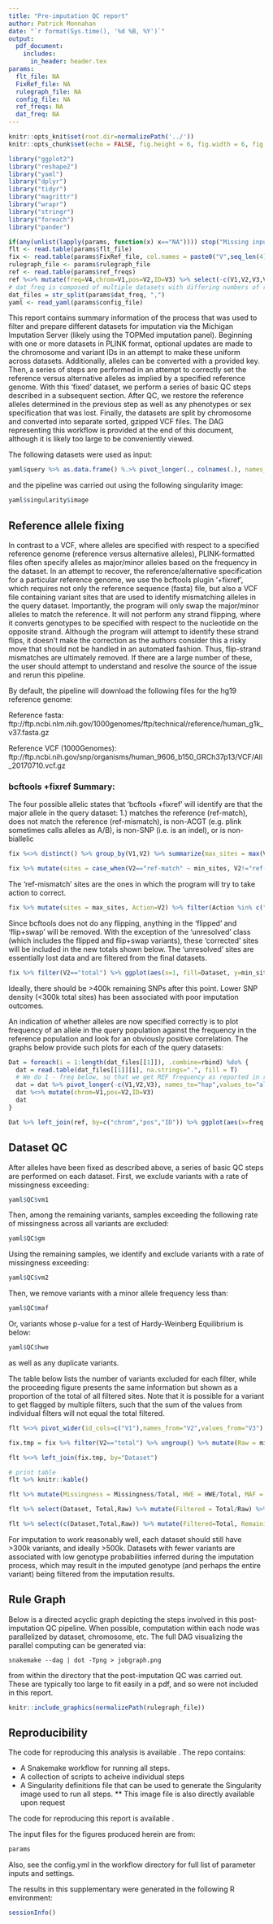 ```yaml
---
title: "Pre-imputation QC report"
author: Patrick Monnahan
date: "`r format(Sys.time(), '%d %B, %Y')`"
output:
  pdf_document:
    includes:
      in_header: header.tex
params:
  flt_file: NA
  FixRef_file: NA
  rulegraph_file: NA
  config_file: NA
  ref_freqs: NA
  dat_freq: NA
---
```


```r
knitr::opts_knit$set(root.dir=normalizePath('../'))
knitr::opts_chunk$set(echo = FALSE, fig.height = 6, fig.width = 6, fig.align = 'center', fig.pos = 'H')
```

```r
library("ggplot2")
library("reshape2")
library("yaml")
library("dplyr")
library("tidyr")
library("magrittr")
library("wrapr")
library("stringr")
library("foreach")
library("pander")
```

```r

if(any(unlist(lapply(params, function(x) x=="NA")))) stop("Missing input params")
flt <- read.table(params$flt_file)
fix <- read.table(params$FixRef_file, col.names = paste0("V",seq_len(4)), fill = TRUE)
rulegraph_file <- params$rulegraph_file
ref <- read.table(params$ref_freqs)
ref %<>% mutate(freq=V4,chrom=V1,pos=V2,ID=V3) %>% select(-c(V1,V2,V3,V4))
# dat_freq is composed of multiple datasets with differing numbers of rows.
dat_files = str_split(params$dat_freq, ",")
yaml <- read_yaml(params$config_file)
```

This report contains summary information of the process that was used to filter and prepare different datasets for imputation via the Michigan Imputation Server (likely using the TOPMed imputation panel).  Beginning with one or more datasets in PLINK format, optional updates are made to the chromosome and variant IDs in an attempt to make these uniform across datasets.  Additionally, alleles can be converted with a provided key. Then, a series of steps are performed in an attempt to correctly set the reference versus alternative alleles as implied by a specified reference genome.  With this 'fixed' dataset, we perform a series of basic QC steps described in a subsequent section.  After QC, we restore the reference alleles determined in the previous step as well as any phenotypes or sex specification that was lost.  Finally, the datasets are split by chromosome and converted into separate sorted, gzipped VCF files.  The DAG representing this workflow is provided at the end of this document, although it is likely too large to be conveniently viewed.

The following datasets were used as input:

```r
yaml$query %>% as.data.frame() %.>% pivot_longer(., colnames(.), names_to = "Names", values_to = "Directory") %>% separate(Names,into = c("Dataset", "key"), "[.]") %>% filter(key=="data") %>% select(-key) %.>% pander::pander(., split.cell = 80, split.table = Inf)
```

and the pipeline was carried out using the following singularity image:
```r
yaml$singularity$image
```

## Reference allele fixing

In contrast to a VCF, where alleles are specified with respect to a specified reference genome (reference versus alternative alleles), PLINK-formatted files often specify alleles as major/minor alleles based on the frequency in the dataset.  In an attempt to recover, the reference/alternative specification for a particular reference genome, we use the bcftools plugin '+fixref', which requires not only the reference sequence (fasta) file, but also a VCF file containing variant sites that are used to identify mismatching alleles in the query dataset.  Importantly, the program will only swap the major/minor alleles to match the reference.  It will not perform any strand flipping, where it converts genotypes to be specified with respect to the nucleotide on the opposite strand.  Although the program will attempt to identify these strand flips, it doesn't make the correction as the authors consider this a risky move that should not be handled in an automated fashion.  Thus, flip-strand mismatches are ultimately removed.  If there are a large number of these, the user should attempt to understand and resolve the source of the issue and rerun this pipeline.

By default, the pipeline will download the following files for the hg19 reference genome:

Reference fasta: 
ftp://ftp.ncbi.nlm.nih.gov/1000genomes/ftp/technical/reference/human_g1k_v37.fasta.gz

Reference VCF (1000Genomes):
ftp://ftp.ncbi.nih.gov/snp/organisms/human_9606_b150_GRCh37p13/VCF/All_20170710.vcf.gz


### bcftools +fixref Summary:
The four possible allelic states that 'bcftools +fixref' will identify are that the major allele in the query dataset: 1.) matches the reference (ref-match), does not match the reference (ref-mismatch), is non-ACGT (e.g. plink sometimes calls alleles as A/B), is non-SNP (i.e. is an indel), or is non-biallelic
```r
fix %<>% distinct() %>% group_by(V1,V2) %>% summarize(max_sites = max(V3), percent = max(V4,na.rm=T), min_sites = min(V3)) %>% mutate(Dataset=V1)

fix %>% mutate(sites = case_when(V2=="ref-match" ~ min_sites, V2!="ref-match" ~ max_sites), State=V2) %>% filter(State %in% c("total","ref-match","ref-mismatch","non-ACGT","non-SNP","non-biallelic")) %>% ggplot(aes(x=Dataset, fill = State, y = sites/1000)) + geom_bar(stat="identity",position=position_dodge()) + ylab("Sites (in thousands)")
```
The 'ref-mismatch' sites are the ones in which the program will try to take action to correct.


```r
fix %>% mutate(sites = max_sites, Action=V2) %>% filter(Action %in% c("skipped","swapped","flipped","flip+swap","fixed-pos","unresolved")) %>% ggplot(aes(x=Dataset, fill = Action, y = sites/1000)) + geom_bar(stat="identity",position=position_dodge()) + ylab("Sites (in thousands)")
```
Since bcftools does not do any flipping, anything in the 'flipped' and 'flip+swap' will be removed.  With the exception of the 'unresolved' class (which includes the flipped and flip+swap variants), these 'corrected' sites will be included in the new totals shown below.  The 'unresolved' sites are essentially lost data and are filtered from the final datasets.

```r
fix %>% filter(V2=="total") %>% ggplot(aes(x=1, fill=Dataset, y=min_sites/1000)) + geom_bar(stat="identity",position=position_dodge()) + ylab("Sites (in thousands)") + theme(axis.title.x = element_blank(), axis.text.x = element_blank(), axis.ticks.x = element_blank())
```
Ideally, there should be >400k remaining SNPs after this point.  Lower SNP density (<300k total sites) has been associated with poor imputation outcomes.  

An indication of whether alleles are now specified correctly is to plot frequency of an allele in the query population against the frequency in the reference population and look for an obviously positive correlation.  The graphs below provide such plots for each of the query datasets:
```r

Dat = foreach(i = 1:length(dat_files[[1]]), .combine=rbind) %do% {
  dat = read.table(dat_files[[1]][i], na.strings=".", fill = T)
  # We do 1 - freq below, so that we get REF frequency as reported in ref_freqs.txt
  dat = dat %>% pivot_longer(-c(V1,V2,V3), names_to="hap",values_to="allele") %>% group_by(V1,V2,V3) %>% summarize(freq = 1 - sum(allele,na.rm=T)/n(), datset=str_split(basename(dat_files[[1]][i]),"[.]")[[1]][1], dd = basename(dat_files[[1]][i]))
  dat %<>% mutate(chrom=V1,pos=V2,ID=V3)
  dat
}

Dat %>% left_join(ref, by=c("chrom","pos","ID")) %>% ggplot(aes(x=freq.x,y=as.numeric(freq.y))) + geom_point() + facet_wrap(~datset,nrow=2) + ylab("Reference AF") + xlab("Query AF")

```


## Dataset QC

After alleles have been fixed as described above, a series of basic QC steps are performed on each dataset.  First, we exclude variants with a rate of missingness exceeding:

```r
yaml$QC$vm1
```

Then, among the remaining variants, samples exceeding the following rate of missingness across all variants are excluded:

```r
yaml$QC$gm
```

Using the remaining samples, we identify and exclude variants with a rate of missingness exceeding:

```r
yaml$QC$vm2
```

Then, we remove variants with a minor allele frequency less than:

```r
yaml$QC$maf
```

Or, variants whose p-value for a test of Hardy-Weinberg Equilibrium is below:

```r
yaml$QC$hwe
```

as well as any duplicate variants.

The table below lists the number of variants excluded for each filter, while the proceeding figure presents the same information but shown as a proportion of the total of all filtered sites.  Note that it is possible for a variant to get flagged by multiple filters, such that the sum of the values from individual filters will not equal the total filtered.

```r

flt %<>% pivot_wider(id_cols=c("V1"),names_from="V2",values_from="V3") %>% mutate(Dataset=V1, Missingness=lmiss, MAF=frq, HWE=hwe, Total=txt, Duplicates=txt - frq - hwe - lmiss, Raw=raw) %>% select(c(Dataset,Missingness,HWE,MAF,Total))

fix.tmp = fix %>% filter(V2=="total") %>% ungroup() %>% mutate(Raw = min_sites) %>% select(Dataset, Raw)

flt %<>% left_join(fix.tmp, by="Dataset")

# print table
flt %>% knitr::kable()
```


```r

flt %>% mutate(Missingness = Missingness/Total, HWE = HWE/Total, MAF = MAF/Total) %>% select(-c(Total,Raw)) %>% pivot_longer(-Dataset,names_to = "Filter", values_to = "Proportion") %>% ggplot(aes(x=Dataset,fill=Filter,y=Proportion)) + geom_bar(position=position_dodge(), stat="identity")
```


```r

flt %>% select(Dataset, Total,Raw) %>% mutate(Filtered = Total/Raw) %>% select(-c(Total,Raw)) %>% ggplot(aes(x = 1, y=Filtered,fill=Dataset)) + geom_bar(stat = "identity", position=position_dodge()) + theme(axis.title.x = element_blank(), axis.text.x = element_blank(), axis.ticks.x = element_blank()) + ylab("Proportion of sites filtered")
```


```r

flt %>% select(c(Dataset,Total,Raw)) %>% mutate(Filtered=Total, Remaining = Raw - Total) %>% select(Dataset,Raw,Filtered,Remaining) %>% knitr::kable()
```

For imputation to work reasonably well, each dataset should still have >300k variants, and ideally >500k.  Datasets with fewer variants are associated with low genotype probabilities inferred during the imputation process, which may result in the imputed genotype (and perhaps the entire variant) being filtered from the imputation results.  

\newpage

## Rule Graph

Below is a directed acyclic graph depicting the steps involved in this post-imputation QC pipeline.  When possible, computation within each node was parallelized by dataset, chromosome, etc.  The full DAG visualizing the parallel computing can be generated via:

    snakemake --dag | dot -Tpng > jobgraph.png
    
from within the directory that the post-imputation QC was carried out.  These are typically too large to fit easily in a pdf, and so were not included in this report.

```r
knitr::include_graphics(normalizePath(rulegraph_file))
```

\newpage

## Reproducibility

The code for reproducing this analysis is available
\href{https://github.com/pmonnahan/DataPrep}{{\color{blue}{\underline{here}}}}. The repo contains:

* A Snakemake workflow for running all steps.
* A collection of scripts to acheive individual steps
* A Singularity definitions file that can be used to generate the Singularity image used to run all steps.
** This image file is also directly available upon request

The code for reproducing this report is available \href{https://github.com/pmonnahan/DataPrep/blob/master/scripts/DataPrep_report.Rmd}{{\color{blue}{\underline{here}}}}.

The input files for the figures produced herein are from:

```r
params
```
Also, see the config.yml in the workflow directory for full list of parameter inputs and settings.

The results in this supplementary were generated in the following R environment:

\footnotesize
```r
sessionInfo()
```
\normalsize
